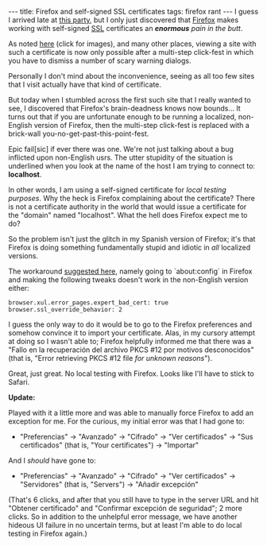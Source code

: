 ---
title: Firefox and self-signed SSL certificates
tags: firefox rant
---
I guess I arrived late at [http://www.google.com/search?q=firefox+self-signed+ssl+certificate this party], but I only just discovered that [[Firefox]] makes working with self-signed [[SSL]] certificates an <em><strong>enormous</strong> pain in the butt</em>.

As noted [http://royal.pingdom.com/2008/08/19/new-ssl-policy-in-firefox-hurting-tens-of-thousands-of-sites/ here] (click for images), and many other places, viewing a site with such a certificate is now only possible after a multi-step click-fest in which you have to dismiss a number of scary warning dialogs.

Personally I don't mind about the inconvenience, seeing as all too few sites that I visit actually have that kind of certificate.

But today when I stumbled across the first such site that I really wanted to see, I discovered that Firefox's brain-deadness knows now bounds... It turns out that if you are unfortunate enough to be running a localized, non-English version of Firefox, then the multi-step click-fest is replaced with a brick-wall you-no-get-past-this-point-fest.

{{firefox-braindead.png}}

Epic fail[sic] if ever there was one. We're not just talking about a bug inflicted upon non-English usrs. The utter stupidity of the situation is underlined when you look at the name of the host I am trying to connect to: '''localhost'''.

In other words, I am using a self-signed certificate for ''local testing purposes''. Why the heck is Firefox complaining about the certificate? There is not a certificate authority in the world that would issue a certificate for the "domain" named "localhost". What the hell does Firefox expect me to do?

So the problem isn't just the glitch in my Spanish version of Firefox; it's that Firefox is doing something fundamentally stupid and idiotic in ''all'' localized versions.

The workaround [http://tim.cexx.org/?p=558 suggested here], namely going to `about:config` in Firefox and making the following tweaks doesn't work in the non-English version either:

 browser.xul.error_pages.expert_bad_cert: true
 browser.ssl_override_behavior: 2

I guess the only way to do it would be to go to the Firefox preferences and somehow convince it to import your certificate. Alas, in my cursory attempt at doing so I wasn't able to; Firefox helpfully informed me that there was a "Fallo en la recuperación del archivo PKCS #12 por motivos desconocidos" (that is, "Error retrieving PKCS #12 file ''for unknown reasons''").

Great, just great. No local testing with Firefox. Looks like I'll have to stick to Safari.

'''Update:'''

Played with it a little more and was able to manually force Firefox to add an exception for me. For the curious, my initial error was that I had gone to:

* "Preferencias" -> "Avanzado" -> "Cifrado" -> "Ver certificados" -> "Sus certificados" (that is, "Your certificates") -> "Importar"

And I ''should'' have gone to:

* "Preferencias" -> "Avanzado" -> "Cifrado" -> "Ver certificados" -> "Servidores" (that is, "Servers") -> "Añadir excepción"

(That's 6 clicks, and after that you still have to type in the server URL and hit "Obtener certificado" and "Confirmar excepción de seguridad"; 2 more clicks. So in addition to the unhelpful error message, we have another hideous UI failure in no uncertain terms, but at least I'm able to do local testing in Firefox again.)
